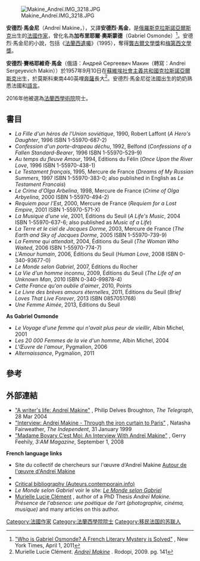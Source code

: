 [[File:Makine_Andreï.IMG_3218.JPG|thumb]]

'''安德烈·馬金尼'''（Andreï Makine，{{bd|1957年|9月10日||}}），又譯'''安德烈·馬金'''，是[[俄羅斯|俄羅斯]][[克拉斯諾亞爾斯克|克拉斯諾亞爾斯克]]出生的[[法國|法國]][[作家|作家]]，曾化名為'''加布里耶爾·奧斯蒙德'''（Gabriel Osmonde）<ref name=nyt>[http://artsbeat.blogs.nytimes.com/2011/04/01/who-is-gabriel-osmonde-a-french-literary-mystery-is-solved/ "Who is Gabriel Osmonde? A French Literary Mystery is Solved"] {{Wayback|url=http://artsbeat.blogs.nytimes.com/2011/04/01/who-is-gabriel-osmonde-a-french-literary-mystery-is-solved/ |date=20110510094523 }}, New York Times, April 1, 2011</ref>。安德烈·馬金尼的小說，包括《[[法蘭西遺囑|法蘭西遺囑]]》（1995），奪得[[龔古爾文學獎|龔古爾文學獎]]和[[梅第西文學獎|梅第西文學獎]]。

'''安德烈·賽格耶維奇·馬金'''（俄語：Андрей Сергеевич Макин（轉寫：Andrei Sergeyevich Makin））於1957年9月10日在[[蘇維埃社會主義共和國|蘇維埃社會主義共和國]][[克拉斯諾亞爾斯克|克拉斯諾亞爾斯克]]出生，於莫斯科東南440英哩[[奔薩|奔薩]]長大<ref>Murielle Lucie Clément. [http://books.google.com/books?id=OheHvJaU2-EC ''Andreï Makine''] {{Wayback|url=http://books.google.com/books?id=OheHvJaU2-EC |date=20140107214012 }}. Rodopi, 2009. pg. 141</ref>。安德烈·馬金尼從法國出生的奶奶熟悉法國和[[語言|語言]]。

2016年他被選為[[法蘭西學術院|法蘭西學術院]]院士。

== 書目 ==
* ''La Fille d'un héros de l'Union soviétique'', 1990, Robert Laffont  (''A Hero's Daughter'', 1996 ISBN 1-55970-687-2)
* ''Confession d'un porte-drapeau déchu'', 1992, Belfond (''Confessions of a Fallen Standard-Bearer'', 1996 ISBN 1-55970-529-9)
* ''Au temps du fleuve Amour'', 1994, Editions du Félin (''Once Upon the River Love'', 1996 ISBN 1-55970-438-1)
* ''Le Testament français'', 1995, Mercure de France (''Dreams of My Russian Summers'', 1997 ISBN 1-55970-383-0; also published in English as ''Le Testament Francais'')
* ''Le Crime d'Olga Arbelina'', 1998, Mercure de France (''Crime of Olga Arbyelina'', 2000 ISBN 1-55970-494-2)
* ''Requiem pour l'Est'', 2000, Mercure de France (''Requiem for a Lost Empire'', 2001 ISBN 1-55970-571-X)
* ''La Musique d'une vie'', 2001, Éditions du Seuil (''A Life's Music'', 2004 ISBN 1-55970-637-6; also published as ''Music of a Life'')
* ''La Terre et le ciel de Jacques Dorme'', 2003, Mercure de France (''The Earth and Sky of Jacques Dorme'', 2005 ISBN 1-55970-739-9)
* ''La Femme qui attendait'', 2004, Éditions du Seuil (''The Woman Who Waited'', 2006 ISBN 1-55970-774-7)
* ''L'Amour humain'', 2006, Éditions du Seuil (''Human Love'', 2008 ISBN 0-340-93677-0)
* ''Le Monde selon Gabriel'', 2007, Éditions du Rocher 
* ''La Vie d'un homme inconnu'', 2009, Éditions du Seuil (''The Life of an Unknown Man'', 2010 ISBN 0-340-99878-4)
* ''Cette France qu'on oublie d'aimer'', 2010, Points
* ''Le Livre des brèves amours éternelles'', 2011, Éditions du Seuil (''Brief Loves That Live Forever'', 2013 ISBN 0857051768)
* ''Une Femme Aimée'', 2013, Éditions du Seuil

'''As Gabriel Osmonde'''
* ''Le Voyage d'une femme qui n'avait plus peur de vieillir'', Albin Michel, 2001
* ''Les 20 000 Femmes de la vie d'un homme'', Albin Michel, 2004
* ''L'Œuvre de l'amour'', Pygmalion, 2006
* ''Alternaissance'', Pygmalion, 2011

==參考==

{{Reflist}}

==外部連結==
*[http://www.telegraph.co.uk/culture/books/3614508/A-writers-life-Andrei-Makine.html "A writer's life: Andreï Makine"] {{Wayback|url=http://www.telegraph.co.uk/culture/books/3614508/A-writers-life-Andrei-Makine.html |date=20191209033250 }}, Philip Delves Broughton, ''The Telegraph'', 28 Mar 2004
*[http://www.independent.co.uk/arts-entertainment/interview-andrei-makine--through-the-iron-curtain-to-paris-1077329.html "Interview: Andrei Makine - Through the iron curtain to Paris"] {{Wayback|url=http://www.independent.co.uk/arts-entertainment/interview-andrei-makine--through-the-iron-curtain-to-paris-1077329.html |date=20150410190040 }}, Natasha Fairweather, ''The Independent'', 31 January 1999
* [http://www.3ammagazine.com/3am/madame-bovary-cest-moi-an-interview-with-andrei-makine/ "Madame Bovary C’est Moi: An Interview With Andreï Makine"] {{Wayback|url=http://www.3ammagazine.com/3am/madame-bovary-cest-moi-an-interview-with-andrei-makine/ |date=20200924045007 }}, Gerry Feehily, ''3:AM Magazine'', September 1, 2008
'''French language links'''
* Site du collectif de chercheurs sur l'œuvre d'Andreï Makine [http://andreimakine.com Autour de l'œuvre d'Andreï Makine] {{Wayback|url=http://andreimakine.com/ |date=20111008220603 }} {{fr icon}}
* {{Cite web |url=http://perso.orange.fr/erato/horspress/makine.htm |title=Andreï Makine: ''L'écriture est une vision'' (a short biography essay and an interview with the author) |year=2002 |author=Jean-Louis Tallon |publisher=Horspress |language=fr |access-date=2013-12-29 |archive-date=2007-10-15 |archive-url=https://web.archive.org/web/20071015225325/http://perso.orange.fr/erato/horspress/makine.htm |dead-url=no }}
* [https://web.archive.org/web/20110831062733/http://auteurs.contemporain.info/andrei-makine Critical bibliography (Auteurs.contemporain.info)] {{fr icon}}
* ''Le Monde selon Gabriel'' voir le site:  [http://lemondeselongabriel.com ''Le Monde selon Gabriel''] {{Wayback|url=http://lemondeselongabriel.com/ |date=20201202161835 }} {{fr icon}}
* [http://www.muriellelucieclement.com Murielle Lucie Clément] {{Wayback|url=http://www.muriellelucieclement.com/ |date=20210202103204 }}, author of a PhD Thesis ''Andreï Makine. Présence de l'absence: une poétique de l'art (photographie, cinéma, musique)'' and many articles on this author.{{fr icon}}

{{AcademiefrancaiseCurrentMembers}}
{{Authority control}}
{{DEFAULTSORT:Makine, Andrei}}
[[Category:法國作家|Category:法國作家]]
[[Category:法蘭西學院院士|Category:法蘭西學院院士]]
[[Category:移民法国的苏联人|Category:移民法国的苏联人]]